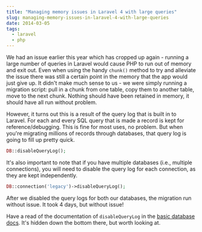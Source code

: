 ```yaml
---
title: "Managing memory issues in Laravel 4 with large queries"
slug: managing-memory-issues-in-laravel-4-with-large-queries
date: 2014-03-05
tags:
  - laravel
  - php
---
```


We had an issue earlier this year which has cropped up again - running a large number of queries in Laravel would cause PHP to run out of memory and exit out. Even when using the handy `chunk()` method to try and alleviate the issue there was still a certain point in the memory that the app would just give up. It didn't make much sense to us - we were simply running a migration script: pull in a chunk from one table, copy them to another table, move to the next chunk. Nothing should have been retained in memory, it should have all run without problem.

However, it turns out this is a result of the query log that is built in to Laravel. For each and every SQL query that is made a record is kept for reference/debugging. This is fine for most uses, no problem. But when you're migrating millions of records through databases, that query log is going to fill up pretty quick.

```php
DB::disableQueryLog();
```

It's also important to note that if you have multiple databases (i.e., multiple connections), you will need to disable the query log for each connection, as they are kept independently.

```php
DB::connection('legacy')->disableQueryLog();
```

After we disabled the query logs for both our databases, the migration run without issue. It took 4 days, but without issue!

Have a read of the documentation of `disableQueryLog` in the [basic database docs](http://laravel.com/docs/database#query-logging). It's hidden down the bottom there, but worth looking at.
